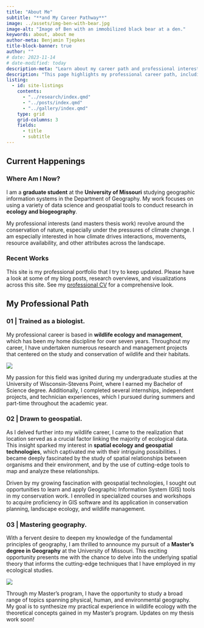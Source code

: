 ```yaml
---
title: "About Me"
subtitle: "**and My Career Pathway**"
image: ../assets/img-ben-with-bear.jpg
image-alt: "Image of Ben with an immobilized black bear at a den."
keywords: about, about me
author-meta: Benjamin Tjepkes
title-block-banner: true
author: ""
# date: 2023-11-14
# date-modified: today
description-meta: "Learn about my career path and professional interests."
description: "This page highlights my professional career path, including my work across the broad scopes of **ecology and geospatial**, as well as my higher education journey."
listing:
  - id: site-listings
    contents:
      - "../research/index.qmd"
      - "../posts/index.qmd"
      - "../gallery/index.qmd"
    type: grid
    grid-columns: 3
    fields: 
      - title
      - subtitle
---
```


<!-- ![](../assets/img-ben-work.png) -->

## Current Happenings

### Where Am I Now?

I am a **graduate student** at the **University of Missouri** studying geographic information systems in the Department of Geography. My work focuses on using a variety of data science and geospatial tools to conduct research in **ecology and biogeography**.

My professional interests (and masters thesis work) revolve around the conservation of nature, especially under the pressures of climate change. I am especially interested in how climate drives interactions, movements, resource availability, and other attributes across the landscape.


### Recent Works

This site is my professional portfolio that I try to keep updated. Please have a look at some of my blog posts, research overviews, and visualizations across this site. See my [professional CV](../curriculum-vitae/index.qmd) for a comprehensive look.

::: {#site-listings}

:::


## My Professional Path


### 01 | Trained as a biologist. {.intro-heading}

My professional career is based in **wildlife ecology and management**, which has been my home discipline for over seven years. Throughout my career, I have undertaken numerous research and management projects that centered on the study and conservation of wildlife and their habitats.

![](../assets/img-ben-work.png)

My passion for this field was ignited during my undergraduate studies at the University of Wisconsin-Stevens Point, where I earned my Bachelor of Science degree. Additionally, I completed several internships, independent projects, and technician experiences, which I pursued during summers and part-time throughout the academic year.


### 02 | Drawn to geospatial. {.intro-heading}

As I delved further into my wildlife career, I came to the realization that location served as a crucial factor linking the majority of ecological data. This insight sparked my interest in **spatial ecology and geospatial technologies**, which captivated me with their intriguing possibilities. I became deeply fascinated by the study of spatial relationships between organisms and their environment, and by the use of cutting-edge tools to map and analyze these relationships.

Driven by my growing fascination with geospatial technologies, I sought out opportunities to learn and apply Geographic Information System (GIS) tools in my conservation work. I enrolled in specialized courses and workshops to acquire proficiency in GIS software and its application in conservation planning, landscape ecology, and wildlife management.


### 03 | Mastering geography. {.intro-heading}

With a fervent desire to deepen my knowledge of the fundamental principles of geography, I am thrilled to announce my pursuit of a **Master's degree in Geography** at the University of Missouri. This exciting opportunity presents me with the chance to delve into the underlying spatial theory that informs the cutting-edge techniques that I have employed in my ecological studies.

![](../assets/LinkedInCover_version4.jpg)

Through my Master's program, I have the opportunity to study a broad range of topics spanning physical, human, and environmental geography. My goal is to synthesize my practical experience in wildlife ecology with the theoretical concepts gained in my Master's program. Updates on my thesis work soon!
